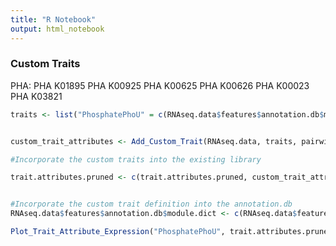 ```yaml
---
title: "R Notebook"
output: html_notebook
---
```



### Custom Traits
PHA:
PHA	K01895
PHA	K00925
PHA	K00625
PHA	K00626
PHA	K00023
PHA	K03821
```r

traits <- list("PhosphatePhoU" = c(RNAseq.data$features$annotation.db$module.dict$`Phosphate transporter`, "K02039"))


custom_trait_attributes <- Add_Custom_Trait(RNAseq.data, traits, pairwise.distances, distance.metrics, bkgd.traits)

#Incorporate the custom traits into the existing library

trait.attributes.pruned <- c(trait.attributes.pruned, custom_trait_attributes)


#Incorporate the custom trait definition into the annotation.db
RNAseq.data$features$annotation.db$module.dict <- c(RNAseq.data$features$annotation.db$module.dict, traits)

```



```r
Plot_Trait_Attribute_Expression("PhosphatePhoU", trait.attributes.pruned, RNAseq.data)
```


